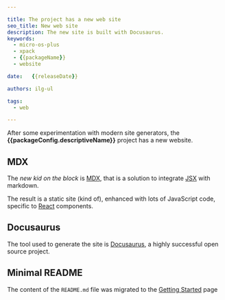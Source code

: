 ```yaml
---

title: The project has a new web site
seo_title: New web site
description: The new site is built with Docusaurus.
keywords:
  - micro-os-plus
  - xpack
  - {{packageName}}
  - website

date:   {{releaseDate}}

authors: ilg-ul

tags:
  - web

---
```



After some experimentation with modern site generators,
the **{{packageConfig.descriptiveName}}** project has a new website.

<!--truncate-->

<PageMetadata title={frontMatter.seo_title} />

## MDX

The _new kid on the block_ is [MDX](https://mdxjs.com), that is a solution
to integrate [JSX](https://react.dev/learn/writing-markup-with-jsx) with
markdown.

The result is a static site (kind of), enhanced with lots of JavaScript
code, specific to [React](https://react.dev) components.

## Docusaurus

The tool used to generate the site is [Docusaurus](https://docusaurus.io),
a highly successful open source project.

## Minimal README

The content of the `README.md` file was migrated to the
[Getting Started](/docs/getting-started/) page
